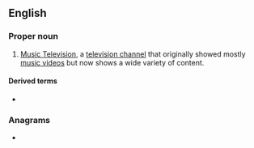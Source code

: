 ==English==

===Proper noun===
{{en-proper noun}}

# {{lb|en|television}} [[w:MTV|Music Television]], a [[television channel]] that originally showed mostly [[music video]]s but now shows a wide variety of content.

====Derived terms====
* {{l|en|MTV generation}}

===Anagrams===
* {{anagrams|en|MVT|mvt}}
